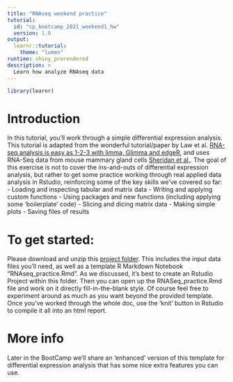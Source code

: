 ```yaml
---
title: "RNAseq weekend practice"
tutorial:
  id: "cp_bootcamp_2021_weekend1_hw"
  version: 1.0
output: 
  learnr::tutorial:
    theme: "lumen"
runtime: shiny_prerendered
description: >
  Learn how analyze RNAseq data
---
```


```r
library(learnr)
```

# Introduction
In this tutorial, you’ll work through a simple differential expression analysis. This tutorial is adapted from the wonderful tutorial/paper by Law et al. [RNA-seq analysis is easy as 1-2-3 with limma, Glimma and edgeR](https://f1000research.com/articles/5-1408/v3), and uses RNA-Seq data from mouse mammary gland cells [Sheridan et al.](https://bmccancer.biomedcentral.com/articles/10.1186/s12885-015-1187-z). The goal of this exercise is not to cover the ins-and-outs of differential expression analysis, but rather to get some practice working through real applied data analysis in Rstudio, reinforcing some of the key skills we’ve covered so far: 
- Loading and inspecting tabular and matrix data
- Writing and applying custom functions
- Using packages and new functions (including applying some ‘boilerplate’ code)
- Slicing and dicing matrix data
- Making simple plots
- Saving files of results

# To get started:
Please download and unzip this [project folder](https://cds.team/CP_R_bootcamp/others/rnaseq_practice.zip). This includes the input data files you’ll need, as well as a template R Markdown Notebook “RNAseq_practice.Rmd”. As we discussed, it’s best to create an Rstudio Project within this folder. Then you can open up the RNASeq_practice.Rmd file and work on it directly fill-in-the-blank style. Of course feel free to experiment around as much as you want beyond the provided template. Once you’ve worked through the whole doc, use the ‘knit’ button in Rstudio to compile it all into an html report.

# More info
Later in the BootCamp we’ll share an ‘enhanced’ version of this template for differential expression analysis that has some nice extra features you can use.  

